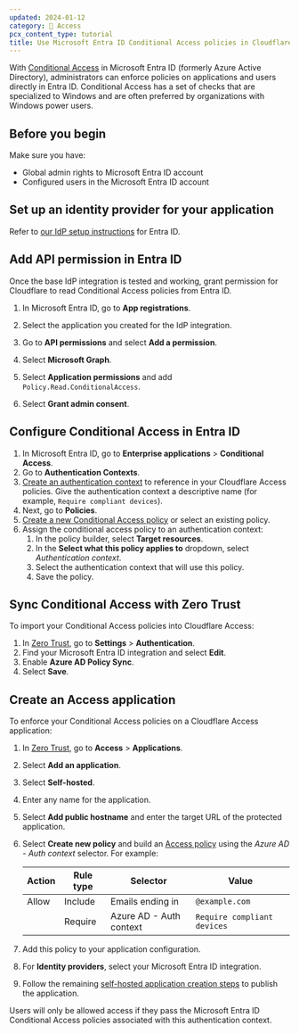 ```yaml
---
updated: 2024-01-12
category: 🔐 Access
pcx_content_type: tutorial
title: Use Microsoft Entra ID Conditional Access policies in Cloudflare Access
---
```


With [Conditional Access](https://learn.microsoft.com/entra/identity/conditional-access/overview) in Microsoft Entra ID (formerly Azure Active Directory), administrators can enforce policies on applications and users directly in Entra ID. Conditional Access has a set of checks that are specialized to Windows and are often preferred by organizations with Windows power users.

## Before you begin

Make sure you have:

- Global admin rights to Microsoft Entra ID account
- Configured users in the Microsoft Entra ID account

## Set up an identity provider for your application

Refer to [our IdP setup instructions](/cloudflare-one/identity/idp-integration/entra-id/#set-up-entra-id-as-an-identity-provider) for Entra ID.

## Add API permission in Entra ID

Once the base IdP integration is tested and working, grant permission for Cloudflare to read Conditional Access policies from Entra ID.

1. In Microsoft Entra ID, go to **App registrations**.

2. Select the application you created for the IdP integration.

3. Go to **API permissions** and select **Add a permission**.

4. Select **Microsoft Graph**.

5. Select **Application permissions** and add `Policy.Read.ConditionalAccess`.

6. Select **Grant admin consent**.

## Configure Conditional Access in Entra ID

1. In Microsoft Entra ID, go to **Enterprise applications** > **Conditional Access**.
2. Go to **Authentication Contexts**.
3. [Create an authentication context](https://learn.microsoft.com/en-us/entra/identity/conditional-access/concept-conditional-access-cloud-apps#authentication-context) to reference in your Cloudflare Access policies. Give the authentication context a descriptive name (for example, `Require compliant devices`).
4. Next, go to **Policies**.
5. [Create a new Conditional Access policy](https://learn.microsoft.com/en-us/entra/identity/conditional-access/concept-conditional-access-policies) or select an existing policy.
6. Assign the conditional access policy to an authentication context:
   1. In the policy builder, select **Target resources**.
   2. In the **Select what this policy applies to** dropdown, select _Authentication context_.
   3. Select the authentication context that will use this policy.
   4. Save the policy.

## Sync Conditional Access with Zero Trust

To import your Conditional Access policies into Cloudflare Access:

1. In [Zero Trust](https://one.dash.cloudflare.com), go to **Settings** > **Authentication**.
2. Find your Microsoft Entra ID integration and select **Edit**.
3. Enable **Azure AD Policy Sync**.
4. Select **Save**.

## Create an Access application

To enforce your Conditional Access policies on a Cloudflare Access application:

1. In [Zero Trust](https://one.dash.cloudflare.com), go to **Access** > **Applications**.

2. Select **Add an application**.

3. Select **Self-hosted**.

4. Enter any name for the application.

5. Select **Add public hostname** and enter the target URL of the protected application.

6. Select **Create new policy** and build an [Access policy](/cloudflare-one/policies/access/) using the _Azure AD - Auth context_ selector. For example:

   | Action | Rule type | Selector                | Value                       |
   | ------ | --------- | ----------------------- | --------------------------- |
   | Allow  | Include   | Emails ending in        | `@example.com`              |
   |        | Require   | Azure AD - Auth context | `Require compliant devices` |

7. Add this policy to your application configuration.

8. For **Identity providers**, select your Microsoft Entra ID integration.

9. Follow the remaining [self-hosted application creation steps](/cloudflare-one/applications/configure-apps/self-hosted-public-app/) to publish the application.

Users will only be allowed access if they pass the Microsoft Entra ID Conditional Access policies associated with this authentication context.
